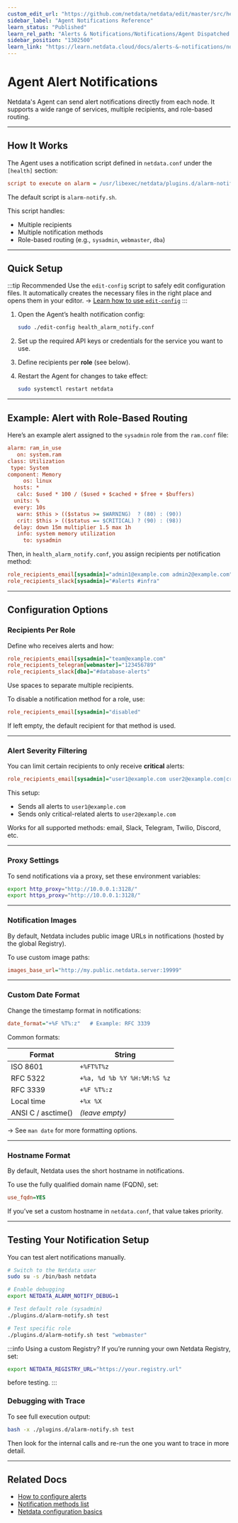 ```yaml
---
custom_edit_url: "https://github.com/netdata/netdata/edit/master/src/health/notifications/README.md"
sidebar_label: "Agent Notifications Reference"
learn_status: "Published"
learn_rel_path: "Alerts & Notifications/Notifications/Agent Dispatched Notifications"
sidebar_position: "1302500"
learn_link: "https://learn.netdata.cloud/docs/alerts-&-notifications/notifications/agent-dispatched-notifications/agent-notifications-reference"
---
```


# Agent Alert Notifications

Netdata's Agent can send alert notifications directly from each node. It supports a wide range of services, multiple recipients, and role-based routing.

---

## How It Works

The Agent uses a notification script defined in `netdata.conf` under the `[health]` section:

```ini
script to execute on alarm = /usr/libexec/netdata/plugins.d/alarm-notify.sh
```

The default script is `alarm-notify.sh`.

This script handles:

- Multiple recipients
- Multiple notification methods
- Role-based routing (e.g., `sysadmin`, `webmaster`, `dba`)

---

## Quick Setup

:::tip Recommended
Use the `edit-config` script to safely edit configuration files. It automatically creates the necessary files in the right place and opens them in your editor.
→ [Learn how to use `edit-config`](/docs/netdata-agent/configuration#edit-a-configuration-file-using-edit-config)
:::

1. Open the Agent’s health notification config:
   ```bash
   sudo ./edit-config health_alarm_notify.conf
   ```

2. Set up the required API keys or credentials for the service you want to use.

3. Define recipients per **role** (see below).

4. Restart the Agent for changes to take effect:
   ```bash
   sudo systemctl restart netdata
   ```

---

## Example: Alert with Role-Based Routing

Here’s an example alert assigned to the `sysadmin` role from the `ram.conf` file:

```ini
alarm: ram_in_use
   on: system.ram
class: Utilization
 type: System
component: Memory
     os: linux
  hosts: *
   calc: $used * 100 / ($used + $cached + $free + $buffers)
  units: %
  every: 10s
   warn: $this > (($status >= $WARNING)  ? (80) : (90))
   crit: $this > (($status == $CRITICAL) ? (90) : (98))
  delay: down 15m multiplier 1.5 max 1h
   info: system memory utilization
     to: sysadmin
```

Then, in `health_alarm_notify.conf`, you assign recipients per notification method:

```ini
role_recipients_email[sysadmin]="admin1@example.com admin2@example.com"
role_recipients_slack[sysadmin]="#alerts #infra"
```

---

## Configuration Options

### Recipients Per Role

Define who receives alerts and how:

```ini
role_recipients_email[sysadmin]="team@example.com"
role_recipients_telegram[webmaster]="123456789"
role_recipients_slack[dba]="#database-alerts"
```

Use spaces to separate multiple recipients.

To disable a notification method for a role, use:

```ini
role_recipients_email[sysadmin]="disabled"
```

If left empty, the default recipient for that method is used.

---

### Alert Severity Filtering

You can limit certain recipients to only receive **critical** alerts:

```ini
role_recipients_email[sysadmin]="user1@example.com user2@example.com|critical"
```

This setup:

- Sends all alerts to `user1@example.com`
- Sends only critical-related alerts to `user2@example.com`

Works for all supported methods: email, Slack, Telegram, Twilio, Discord, etc.

---

### Proxy Settings

To send notifications via a proxy, set these environment variables:

```bash
export http_proxy="http://10.0.0.1:3128/"
export https_proxy="http://10.0.0.1:3128/"
```

---

### Notification Images

By default, Netdata includes public image URLs in notifications (hosted by the global Registry).

To use custom image paths:

```ini
images_base_url="http://my.public.netdata.server:19999"
```

---

### Custom Date Format

Change the timestamp format in notifications:

```ini
date_format="+%F %T%:z"   # Example: RFC 3339
```

Common formats:

| Format             | String                      |
|--------------------|-----------------------------|
| ISO 8601           | `+%FT%T%z`                  |
| RFC 5322           | `+%a, %d %b %Y %H:%M:%S %z` |
| RFC 3339           | `+%F %T%:z`                 |
| Local time         | `+%x %X`                    |
| ANSI C / asctime() | *(leave empty)*             |

→ See `man date` for more formatting options.

---

### Hostname Format

By default, Netdata uses the short hostname in notifications.

To use the fully qualified domain name (FQDN), set:

```ini
use_fqdn=YES
```

If you’ve set a custom hostname in `netdata.conf`, that value takes priority.

---

## Testing Your Notification Setup

You can test alert notifications manually.

```bash
# Switch to the Netdata user
sudo su -s /bin/bash netdata

# Enable debugging
export NETDATA_ALARM_NOTIFY_DEBUG=1

# Test default role (sysadmin)
./plugins.d/alarm-notify.sh test

# Test specific role
./plugins.d/alarm-notify.sh test "webmaster"
```

:::info Using a custom Registry?
If you’re running your own Netdata Registry, set:

```bash
export NETDATA_REGISTRY_URL="https://your.registry.url"
```

before testing.
:::

### Debugging with Trace

To see full execution output:

```bash
bash -x ./plugins.d/alarm-notify.sh test
```

Then look for the internal calls and re-run the one you want to trace in more detail.

---

## Related Docs

- [How to configure alerts](/docs/alerts-&-notifications/alert-configuration-reference)
- [Notification methods list](/docs/alerts-&-notifications/notifications#notification-methods)
- [Netdata configuration basics](/docs/netdata-agent/configuration)
